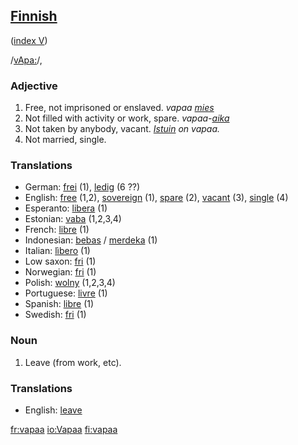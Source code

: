 ==[[Finnish]]==
([[Wiktionary:Finnish_index_v|index V]])

/[[Pronunciation guide|vApa:]]/,

===Adjective===

# Free, not imprisoned or enslaved. ''vapaa [[mies]]''
# Not filled with activity or work, spare. ''vapaa-[[aika]]''
# Not taken by anybody, vacant. ''[[Istuin]] on vapaa.''
# Not married, single.

===Translations===
*German: [[frei]] (1), [[ledig]] (6 ??)
*English: [[free]] (1,2), [[sovereign]] (1), [[spare]] (2), [[vacant]] (3), [[single]] (4)
*Esperanto: [[libera]] (1)
*Estonian: [[vaba]] (1,2,3,4)
*French: [[libre]] (1)
*Indonesian: [[bebas]] / [[merdeka]] (1)
*Italian: [[lìbero]] (1)
*Low saxon: [[fri]] (1)
*Norwegian: [[fri]] (1)
*Polish: [[wolny]] (1,2,3,4)
*Portuguese: [[livre]] (1)
*Spanish: [[libre]] (1)
*Swedish: [[fri]] (1)

===Noun===

# Leave (from work, etc).

===Translations===
*English: [[leave]]
[[fr:vapaa]]
[[io:Vapaa]]
[[fi:vapaa]]